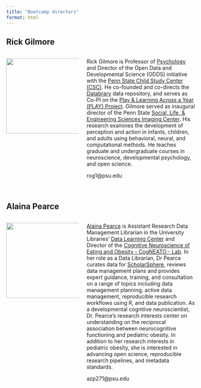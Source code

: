 ```yaml
---
title: "Bootcamp directors"
format: html
---
```


## Rick Gilmore

:::: {.columns}
::: {.column width="40%"}
![](include/img/gilmore-rick.png){width=200px height=200px}
:::
::: {.column width="60%"}
Rick Gilmore is Professor of [Psychology](https://psych.la.psu.edu) and Director of the Open Data and Developmental Science (ODDS) initiative with the [Penn State Child Study Center (CSC)](https://csc.la.psu.edu). He co-founded and co-directs the [Databrary](https://databrary.org) data repository, and serves as Co-PI on the [Play & Learning Across a Year (PLAY) Project](https://play-project.org). Gilmore served as inaugural director of the Penn State [Social, Life, & Engineering Sciences Imaging Center](https://imaging.psu.edu). His research examines the development of perception and action in infants, children, and adults using behavioral, neural, and computational methods. He teaches graduate and undergraduate courses in neuroscience, developmental psychology, and open science.

rog1@psu.edu</br></br>
:::
::::

## Alaina Pearce

:::: {.columns}
::: {.column width="40%"}
![](include/img/pearce-alaina.jpg){width=200px height=200px}
:::
::: {.column width="60%"}

[Alaina Pearce](https://sites.psu.edu/alainapearce/) is Assistant Research Data Management Librarian in the University Libraries' [Data Learning Center](https://libraries.psu.edu/about/departments/units/data-learning-center) and Director of the [Cognitive Neuroscience of Eating and Obesity - CogNEATO - Lab](https://hhd.psu.edu/nutr/research/lab/cogneato-lab). In her role as a Data Librarian, Dr Pearce curates data for [ScholarSphere](https://scholarsphere.psu.edu), reviews data management plans and provides expert guidance, training, and consultation on a range of topics including data management planning, active data management, reproducible research workflows using R, and data publication. As a developmental cogntiive neuroscientist, Dr. Pearce's research interests center on understanding on the reciprocal association between neurocognitive functioning and pediatric obesity. In addition to her research interests in pediatric obesity, she is interested in advancing open science, reproducible research pipelines, and metadata standards.

azp271@psu.edu</br>
:::
::::